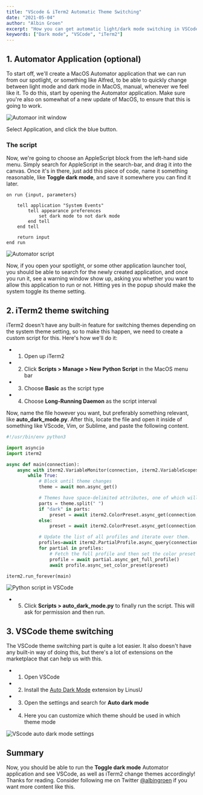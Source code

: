 ```yaml
---
title: "VScode & iTerm2 Automatic Theme Switching"
date: "2021-05-04"
author: "Albin Groen"
excerpt: "How you can get automatic light/dark mode switching in VSCode and iTerm2 on MacOS"
keywords: ["Dark mode", "VSCode", "iTerm2"]
---
```


## 1. Automator Application (optional)

To start off, we'll create a MacOS Automator application that we can run from our spotlight, or something like Alfred, to be able to quickly change between light mode and dark mode in MacOS, manual, whenever we feel like it. To do this, start by opening the Automator application. Make sure you're also on somewhat of a new update of MacOS, to ensure that this is going to work.

![Automaor init window](https://res.cloudinary.com/albin-groen/image/upload/v1620113908/CleanShot_2021-05-04_at_09.35.44_iaoang.png)

Select Application, and click the blue button.

### The script

Now, we're going to choose an AppleScript block from the left-hand side menu. Simply search for AppleScript in the search-bar, and drag it into the canvas. Once it's in there, just add this piece of code, name it something reasonable, like **Toggle dark mode**, and save it somewhere you can find it later.

```applescript
on run {input, parameters}

	tell application "System Events"
		tell appearance preferences
			set dark mode to not dark mode
		end tell
	end tell

	return input
end run
```

![Automator script](https://res.cloudinary.com/albin-groen/image/upload/v1620113977/CleanShot_2021-05-04_at_09.39.29_rzlthg.png)

Now, if you open your spotlight, or some other application launcher tool, you should be able to search for the newly created application, and once you run it, see a warning window show up, asking you whether you want to allow this application to run or not. Hitting yes in the popup should make the system toggle its theme setting.

## 2. iTerm2 theme switching

iTerm2 doesn't have any built-in feature for switching themes depending on the system theme setting, so to make this happen, we need to create a custom script for this. Here's how we'll do it:

- 1. Open up iTerm2
- 2. Click **Scripts > Manage > New Python Script** in the MacOS menu bar
- 3. Choose **Basic** as the script type
- 4. Choose **Long-Running Daemon** as the script interval

Now, name the file however you want, but preferably something relevant, like **auto_dark_mode.py**. After this, locate the file and open it inside of something like VScode, Vim, or Sublime, and paste the following content.

```python
#!/usr/bin/env python3

import asyncio
import iterm2

async def main(connection):
    async with iterm2.VariableMonitor(connection, iterm2.VariableScopes.APP, "effectiveTheme", None) as mon:
        while True:
            # Block until theme changes
            theme = await mon.async_get()

            # Themes have space-delimited attributes, one of which will be light or dark.
            parts = theme.split(" ")
            if "dark" in parts:
                preset = await iterm2.ColorPreset.async_get(connection, "Smoooooth")
            else:
                preset = await iterm2.ColorPreset.async_get(connection, "Light Background")

            # Update the list of all profiles and iterate over them.
            profiles=await iterm2.PartialProfile.async_query(connection)
            for partial in profiles:
                # Fetch the full profile and then set the color preset in it.
                profile = await partial.async_get_full_profile()
                await profile.async_set_color_preset(preset)

iterm2.run_forever(main)
```

![Python script in VSCode](https://res.cloudinary.com/albin-groen/image/upload/v1620114598/CleanShot_2021-05-04_at_09.48.50_fey68c.png)

- 5. Click **Scripts > auto_dark_mode.py** to finally run the script. This will ask for permission and then run.

## 3. VSCode theme switching

The VSCode theme switching part is quite a lot easier. It also doesn't have any built-in way of doing this, but there's a lot of extensions on the marketplace that can help us with this.

- 1. Open VSCode
- 2. Install the [Auto Dark Mode](https://marketplace.visualstudio.com/items?itemName=LinusU.auto-dark-mode) extension by LinusU
- 3. Open the settings and search for **Auto dark mode**
- 4. Here you can customize which theme should be used in which theme mode

![VScode auto dark mode settings](https://res.cloudinary.com/albin-groen/image/upload/v1620115150/CleanShot_2021-05-04_at_09.58.51_nslv8g.png)

## Summary

Now, you should be able to run the **Toggle dark mode** Automator application and see VSCode, as well as iTerm2 change themes accordingly! Thanks for reading. Consider following me on Twitter [@albingroen](https://twitter.com/albingroen) if you want more content like this.

